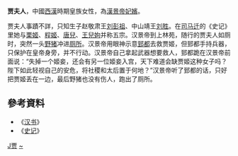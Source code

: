 '''贾夫人'''，中國[[西漢|西漢]]時期皇族女性，為[[漢景帝|漢景帝]][[妃嬪|妃嬪]]。

贾夫人事蹟不詳，只知生子赵敬肃王[[刘彭祖|刘彭祖]]、中山靖王[[刘胜_(西汉)|刘胜]]。在[[司马迁|司马迁]]的《史记》里她与[[栗姬|栗姬]]、[[程姬|程姬]]、[[唐兒|唐兒]]、[[王兒姁|王兒姁]]并称五宗。汉景帝到上林苑，随行的贾夫人如厕时，突然一头[[野猪|野猪]]冲进[[厕所|厕所]]。汉景帝用眼神示意[[郅都|郅都]]去救贾姬，但郅都手持兵器，只保护在皇帝身旁，并不行动。汉景帝自己拿起武器想要救人，郅都跪在汉景帝前面说：“失掉一个姬妾，还会有另一位姬妾入宫，天下难道会缺贾姬这种女子吗？陛下如此轻视自己的安危，将社稷和太后置于何地？”汉景帝听了郅都的话，只好把贾姬丢在一边，最后野猪也没有伤人，跑出了厕所。

== 參考資料 ==
*《[[汉书|汉书]]》 
*《[[史记|史记]]》

[[Category:西漢妃嬪|J贾]]
[[Category:贾姓|~]]